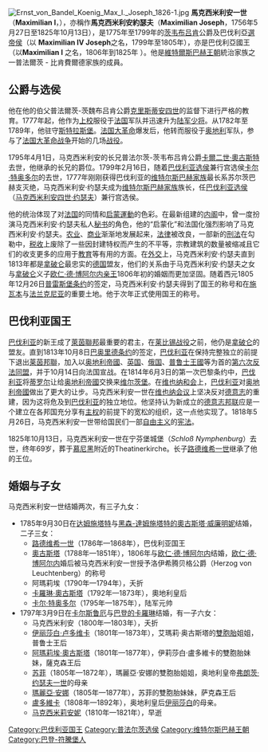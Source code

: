 {{Unreferenced|time=2017-07-09T03:35:39+00:00}}
{{Infobox royalty
| name         = 马克西米利安一世
| image        = Hornöck Maximilian I von Bayern um 1810.jpg
| caption      = 巴伐利亞國王马克西米利安一世
| succession   = 茨韦布呂肯公爵
| reign        = 1795年4月1日 — 1825年10月13日
| predecessor  = [[卡尔二世·奧古斯特|卡尔二世·奧古斯特]]
| succession1  = [[巴伐利亞選帝侯|巴伐利亞選帝侯]]<br> [[普法爾茨選帝侯|普法爾茨選帝侯]]
| reign1       = 1799年2月16日 — 1806年8月6日
| predecessor1 = [[卡爾·特奧多爾|卡爾·特奧多爾]]
| succession2  = 巴伐利亞國王
| reign2       = 1806年1月1日 — 1825年10月13日
| successor2   = [[路德維希一世_(巴伐利亞)|路德維希一世]]
| birth_date   = {{birth date|1756|5|27}}
| birth_place  = {{flag|Holy Roman Empire}}[[施韦青根|施韦青根]]
| death_date   = {{death date and age|1825|10|13|1756|5|27}}
| death_place  = {{flag|Kingdom of Bavaria}}[[慕尼黑|慕尼黑]]
| burial_place = [[鐵阿提納教堂|鐵阿提納教堂]]
| spouse       = {{marriage|[[黑森-达姆施塔特的奥古斯塔·威廉明妮|黑森-达姆施塔特的奥古斯塔·威廉明妮]]|1785|1796|end=妻逝}}<br> {{marriage|[[巴登的卡羅琳|巴登的卡羅琳]]|1797}}
| issue        = 巴伐利亞國王[[路德维希一世_(巴伐利亚)|路德维希一世]]<br>洛伊希滕貝格公爵夫人[[奧古斯塔_(巴伐利亞公主)|奧古斯塔]]<br>奧地利皇后[[卡羅琳·奧古斯塔_(巴伐利亞)|卡罗琳·奥古斯塔]]<br>[[巴伐利亞的卡爾·特奧多爾_(1795-1875)|卡尔·特奥多尔王子]]<br>普魯士王后[[伊莉莎白·盧多維卡|伊莉莎白·盧多維卡]]<br>薩克森王后[[艾瑪莉·奧古斯塔_(薩克森王后)|艾瑪莉·奧古斯塔]]<br>[[蘇菲公主_(巴伐利亞)|蘇菲公主]]<br>萨克森王后[[巴伐利亞的瑪麗亞·安娜_(1805-1877)|瑪麗亞·安娜]]<br>[[巴伐利亞的盧多維卡公主|盧多維卡公主]]
| house        = [[维特尔斯巴赫王朝|维特尔斯巴赫王朝]]
| father       = [[腓特烈·米夏埃爾_(茨魏布呂肯-比肯費爾德)|茨魏布呂肯-比肯費爾德的腓特烈·米夏埃爾]]
| mother       = [[瑪麗亞·法蘭西絲卡_(普法爾茨-蘇爾茨巴赫)|普法爾茨-蘇爾茨巴赫的瑪麗亞·法蘭西絲卡]]
| religion     = [[罗马天主教|罗马天主教]]
}}

[[File:Ernst_von_Bandel_Koenig_Max_I._Joseph_1826-1.jpg|thumb]]
'''馬克西米利安一世'''（'''Maximilian I'''，{{bd|1756年|5月27日|1825年|10月13日|}}），亦稱作'''馬克西米利安約瑟夫'''（'''Maximilian Joseph'''，1756年5月27日至1825年10月13日），是1775年至1799年的[[茨韦布吕肯|茨韦布吕肯]]公爵及巴伐利亞[[选帝侯|選帝侯]]（以 '''Maximilian IV Joseph'''之名，1799年至1805年），亦是巴伐利亞國王（以'''Maximilian I''' 之名，1806年到1825年 ）。他是[[维特尔斯巴赫王朝|維特爾斯巴赫王朝]]統治家族之一普法爾茨 - 比肯費爾德家族的成員。

== 公爵与选侯 ==
他在他的伯父普法爾茨-茨魏布吕肯公爵[[克里斯蒂安四世_(普法爾茨-茨魏布呂肯)|克里斯蒂安四世]]的监督下进行严格的教育。1777年起，他作为[[上校|上校]]服役于[[法国|法国]]军队并迅速升为[[陆军少将|陆军少将]]。从1782年至1789年，他驻守[[斯特拉斯堡|斯特拉斯堡]]。[[法国大革命|法国大革命]]爆发后，他转而服役于[[奥地利|奥地利]]军队，参与了[[法国大革命战争|法国大革命战争]]开始的几场[[战役|战役]]。

1795年4月1日，马克西米利安的长兄普法尔茨-茨韦布吕肯公爵[[卡爾二世·奧古斯特|卡爾二世·奧古斯特]]去世，他继承的长兄的爵位。1799年2月16日，随着[[巴伐利亚选侯|巴伐利亚选侯]]兼行宫选侯[[卡尔·特奥多尔|卡尔·特奥多尔]]的去世，1777年刚刚获得巴伐利亚的[[维特尔斯巴赫王朝|维特尔斯巴赫家族]]最长系苏尔茨巴赫支灭绝，马克西米利安·约瑟夫成为[[维特尔斯巴赫王朝|维特尔斯巴赫家族]]族长，任[[巴伐利亚选侯|巴伐利亚选侯]]（[[马克西米利安一世_(巴伐利亚国王)|马克西米利安四世·约瑟夫]]）兼行宫选侯。

他的统治体现了对[[法国|法国]]的同情和[[启蒙運動|启蒙運動]]的色彩。在最新组建的[[内阁|内阁]]中，{{link-fr|马克西米利安·冯·蒙特哲拉伯爵|Graf Maximilian von Montgelas}}曾一度扮演马克西米利安·约瑟夫私人[[秘书|秘书]]的角色，他的“启蒙化”和法国化强烈影响了马克西米利安·约瑟夫。[[农业|农业]]、[[商业|商业]]渐渐地发展起来，[[法律|法律]]被改良，一部新的[[刑法|刑法]]在勾勒中，[[税收|税收]]上废除了一些因封建特权而产生的不平等，宗教建筑的数量被缩减且它们的收支更多的应用于[[教育|教育]]等有用的方面。在[[外交|外交]]上，马克西米利安·约瑟夫直到1813年都是[[拿破仑|拿破仑]]最忠实的[[德国|德国]]盟友，他们的关系由于马克西米利安·约瑟夫之女{{link-en|奥古斯塔阿瑪利亞路多維加喬治亞|AUGUSTA Amalia Ludovika Georgia}}与[[拿破仑|拿破仑]]义子[[欧仁·德·博阿尔内|欧仁·德·博阿尔内]][[亲王|亲王]]1806年初的婚姻而更加坚固。随着西元1805年12月26日[[普雷斯堡条约|普雷斯堡条约]]的签定，马克西米利安·约瑟夫得到了国王的称号和在[[施瓦本|施瓦本]]与[[法兰克尼亚|法兰克尼亚]]的重要土地。他于次年正式使用国王的称号。

== 巴伐利亚国王 ==

[[巴伐利亚|巴伐利亚]]的新王成了[[萊茵聯邦|萊茵聯邦]]最重要的君主，在[[莱比锡战役|莱比锡战役]]之前，他仍是[[拿破仑|拿破仑]]的盟友。直到1813年10月8日[[巴伐利亚|巴]][[奥地利|奥]][[里德条约|里德条约]]的签定，[[巴伐利亚|巴伐利亚]]在保持完整独立的前提下退出[[莱茵邦聯|莱茵邦聯]]，加入以[[奥地利帝國|奥地利帝國]]、[[英国|英国]]、[[俄国|俄国]]、[[普鲁士王國|普鲁士王國]]等为首的[[第六次反法同盟|第六次反法同盟]]，并于10月14日向法国宣战。在1814年6月3日的第一次巴黎条约中，[[巴伐利亚|巴伐利亚]]将[[蒂罗尔|蒂罗尔]]让给[[奥地利帝國|奥地利帝國]]交换来[[维尔茨堡|维尔茨堡]]。在[[维也纳和会|维也纳和会]]上，[[巴伐利亚|巴伐利亚]]对[[奥地利帝國|奥地利帝國]]做出了更大的让步。马克西米利安一世在[[维也纳会议|维也纳会议]]上坚决反对[[德意志|德意志]]的重建，因为这将危及到[[巴伐利亚|巴伐利亚]]的独立地位。他坚持认为新成立的[[德意志邦联|德意志邦联]]应是一个建立在各邦国充分享有[[主权|主权]]的前提下的宽松的组织，这一点他实现了。1818年5月26日，马克西米利安一世带给国民们一部[[自由主义|自由主义]]的[[宪法|宪法]]。

1825年10月13日，马克西米利安一世在宁芬堡城堡（''Schloß Nymphenburg''）去世，终年69岁，葬于[[慕尼黑|慕尼黑]]附近的Theatinerkirche。长子[[路德维希一世_(巴伐利亚)|路德维希一世]]继承了他的王位。

== 婚姻与子女 ==
马克西米利安一世结婚两次，有三子九女：
* 1785年9月30日在[[达姆施塔特|达姆施塔特]]与[[黑森-達姆施塔特的奧古斯塔·威廉明妮|黑森-達姆施塔特的奧古斯塔·威廉明妮]]结婚，二子三女：
** [[路德维希一世_(巴伐利亚)|路德维希一世]]（1786年—1868年），巴伐利亚国王
** [[奧古斯塔_(巴伐利亞公主)|奧古斯塔]]（1788年—1851年），1806年与[[欧仁·德·博阿尔内|欧仁·德·博阿尔内]]结婚，[[欧仁·德·博阿尔内|欧仁·德·博阿尔内]]婚后被马克西米利安一世授予洛伊希腾贝格公爵（Herzog von Leuchtenberg）的称号
** 阿瑪莉埃（1790年—1794年），夭折
** [[卡羅琳·奧古斯塔_(巴伐利亞)|卡羅琳·奧古斯塔]]（1792年—1873年），奧地利皇后
** [[巴伐利亞的卡爾·特奧多爾_(1795-1875)|卡尔·特奥多尔]]（1795年—1875年），陆军元帅
* 1797年3月9日在[[卡尔斯鲁厄|卡尔斯鲁厄]]与[[巴登的卡羅琳|巴登的卡羅琳]]结婚，有一子六女：
** 马克西米利安（1800年—1803年），夭折
** [[伊丽莎白·卢多维卡|伊丽莎白·卢多维卡]]（1801年—1873年），艾瑪莉·奥古斯塔的[[雙胞胎|雙胞胎]]姐姐，普鲁士王后
** [[巴伐利亞的阿瑪莉埃·奧古斯塔|阿瑪莉埃·奧古斯塔]]（1801年—1877年），伊莉莎白·盧多維卡的雙胞胎妹妹，薩克森王后
** [[苏菲公主_(巴伐利亚)|苏菲]]（1805年—1872年），瑪麗亞·安娜的雙胞胎姐姐，奥地利皇帝[[弗朗茨·约瑟夫一世|弗朗茨·约瑟夫一世]]的母亲
** [[巴伐利亞的瑪麗亞·安娜_(1805-1877)|瑪麗亞·安娜]]（1805年—1877年），苏菲的雙胞胎妹妹，萨克森王后
** [[巴伐利亞的盧多維卡公主|盧多維卡]]（1808年—1892年），奥地利皇后[[伊丽莎白皇后|伊丽莎白]]的母亲。
** [[巴伐利亞的瑪克西米莉安妮|马克西米莉安妮]]（1810年—1821年），早逝

{{s-start}}
{{s-hou |{{link-en|普法爾茨-比肯費爾德|House of Palatinate-Birkenfeld}}|1756年|5月27日|1825年|10月13日|[[維特爾斯巴赫王朝|維特爾斯巴赫王朝]]}}
{{s-reg | }}
{{s-bef | before = [[卡爾二世·奧古斯特|卡爾二世·奧古斯特]]}}
{{s-ttl | title = [[普法尔茨统治者列表|茨韦布呂肯公爵]]
        | years = 1795年–1825年 }}
{{s-non | rows=2| reason = 廢除}}
{{s-bef | rows=2| before = [[卡爾·特奧多爾|卡爾·特奧多爾]]|}}
{{s-ttl | title = [[巴伐利亚选侯国|巴伐利亞選帝侯]]<br> [[普法尔茨统治者列表|普法爾茨選帝侯]]
        | years = 1799年–1806年}}
{{s-break}}
{{s-ttl | title = {{link-en|貝格公爵|Duchy of Berg}}
        | years = 1799年–1806年}}
{{s-aft | after = [[若阿尚·繆拉|若阿尚·繆拉]]}}
{{s-new | creation }}
{{s-ttl | title = [[巴伐利亚统治者列表|巴伐利亞國王]]
        | years = 1806年–1825年}}
{{s-aft | after  = [[路德维希一世_(巴伐利亚)|路德維希一世]]}}
{{s-bef | before = [[弗朗茨二世_(神圣罗马帝国)|法蘭茲]]|}}
{{s-ttl | title = {{link-en|薩爾茨堡公爵|Duke of Salzburg}}
        | years = 1810年–1816年}}
{{s-aft | after = [[弗朗茨二世_(神圣罗马帝国)|法蘭茲]]}}
{{s-end}}
{{巴伐利亞國王}}
{{拿破仑战争}}
{{Authority control}}

{{DEFAULTSORT: Maximilian 01}}
[[Category:巴伐利亚国王|Category:巴伐利亚国王]]
[[Category:普法尔茨选侯|Category:普法尔茨选侯]]
[[Category:维特尔斯巴赫王朝|Category:维特尔斯巴赫王朝]]
[[Category:巴登-符騰堡人|Category:巴登-符騰堡人]]